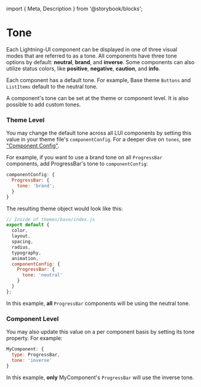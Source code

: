 ﻿import { Meta, Description } from '@storybook/blocks';

<Meta title="Docs / Theming / Tones" />

# Tone

Each Lightning-UI component can be displayed in one of three visual modes that are referred to as a tone. All components have three tone options by default: **neutral**, **brand**, and **inverse**.
Some components can also utilize status colors, like **positive**, **negative**, **caution**, and **info**.

Each component has a default tone. For example, Base theme `Buttons` and `ListItems` default to the neutral tone.

A component's tone can be set at the theme or component level. It is also possible to add custom tones.

### Theme Level

You may change the default tone across all LUI components by setting this value in your theme file's `componentConfig`. For a deeper dive on `tones`, see ["Component Config"](../?path=/docs/docs-theming-component-config--page).

For example, if you want to use a brand tone on all `ProgressBar` components, add ProgressBar's tone to `componentConfig`:

```js
componentConfig: {
  ProgressBar: {
    tone: 'brand';
  }
}
```

The resulting theme object would look like this:

```js
// Inside of themes/base/index.js
export default {
  color,
  layout,
  spacing,
  radius,
  typography,
  animation,
  componentConfig: {
    ProgressBar: {
      tone: 'neutral'
    }
  }
};
```

In this example, **all** `ProgressBar` components will be using the neutral tone.

### Component Level

You may also update this value on a per component basis by setting its tone property. For example:

```js
MyComponent: {
  type: ProgressBar,
  tone: 'inverse'
}
```

In this example, **only** MyComponent's `ProgressBar` will use the inverse tone.
